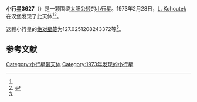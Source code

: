 {{Infobox planet
| bgcolour = #FFFFC0
| name = 3627 Sayers
| symbol = 
| image = 
| caption = 
| discovery = yes
| discovery_ref = 
| discoverer = [[L._Kohoutek|L. Kohoutek]]
| discovery_site = [[汉堡|汉堡]] 
| discovered = 1973年2月28日
| designations = yes
| mp_name = 
| named_after = 
| alt_names = 1973 DS/ 1973 GU / 1982 VQ10 / 1982 XK3 / 1984 HC
| mp_category = [[主带小行星|主带小行星]]
| orbit_ref = <ref name="a">[http://ssd.jpl.nasa.gov/sbdb.cgi?sstr=3627 3627 Sayers] {{Wayback|url=http://ssd.jpl.nasa.gov/sbdb.cgi?sstr=3627 |date=20200917210840 }}，小行星數據庫瀏覽器（JPL Small-Body Database Browser）－[[美国国家航空航天局|美国国家航空航天局]]喷气推进实验室</ref>
| epoch = 2456400.5 (2013年4月18日更新)
| aphelion = {{convert|2.694265227705223|AU|km|3|abbr=on|lk=out}}
| perihelion = {{convert|2.003051166254825|AU|km|3|abbr=on}}
| semimajor = {{convert|2.348658196980024|AU|km|3|abbr=on}}
| eccentricity = 0.147150842
| period = 1314.704513 [[日|日]]<br />3.6[[儒略年|儒略年]]
| avg_speed = 
| inclination = 9.712972730146737
| asc_node = 85.70044216489951
| mean_anomaly = 
| arg_peri = 127.0251208243372
| satellites = 
| physical_characteristics = yes
| dimensions = 
| mass = 
| density = 
| surface_grav = 
| escape_velocity = 
| sidereal_day = 
| axial_tilt = 
| pole_ecliptic_lat = 
| pole_ecliptic_lon = 
| albedo = 
| temperatures= 
| temp_name1 = 
| mean_temp_1 = 
| max_temp_1 = 
| temp_name2 = 
| max_temp_2 = 
| spectral_type = 
| abs_magnitude = 127.0251208243372
}}

'''小行星3627'''（{{lang-en|3627 Sayers}}）是一颗围绕[[太阳|太阳]][[公转|公转]]的[[小行星|小行星]]。1973年2月28日，[[L._Kohoutek|L. Kohoutek]]在汉堡发现了此天体<ref name="a" /><ref>{{cite news|title=小行星列表|url=http://cfa-www.harvard.edu/iau/lists/NumberedMPs.txt|accessdate=2013-07-08|newspaper=哈佛大学|archive-date=2008-05-17|archive-url=https://web.archive.org/web/20080517010638/http://cfa-www.harvard.edu/iau/lists/NumberedMPs.txt|dead-url=no}}</ref>。

这颗小行星的[[绝对星等|绝对星等]]为127.0251208243372等<ref name="a" />。

==参考文献==
{{reflist}}
{{Minor Planet Number|[[小行星3626|小行星3626]]|[[小行星3628|小行星3628]]}}

{{小天体}}

[[Category:小行星带天体|Category:小行星带天体]]
[[Category:1973年发现的小行星|Category:1973年发现的小行星]]

{{asteroid-stub}}